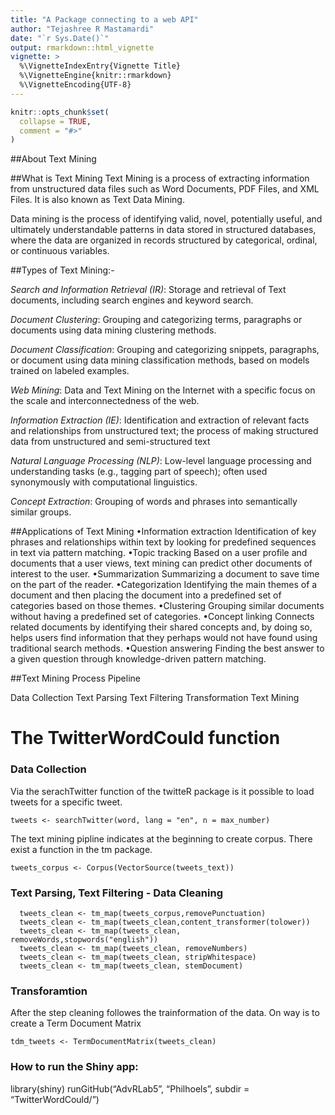 ```yaml
---
title: "A Package connecting to a web API"
author: "Tejashree R Mastamardi"
date: "`r Sys.Date()`"
output: rmarkdown::html_vignette
vignette: >
  %\VignetteIndexEntry{Vignette Title}
  %\VignetteEngine{knitr::rmarkdown}
  %\VignetteEncoding{UTF-8}
---
```


```r
knitr::opts_chunk$set(
  collapse = TRUE,
  comment = "#>"
)
```



##About Text Mining

##What is Text Mining
Text Mining is a process of extracting information from unstructured data files such as Word Documents, PDF Files, and XML Files. It is also known as Text Data Mining. 

Data mining is the process of identifying valid, novel, potentially useful, and ultimately understandable patterns in data stored in structured databases, where the data are organized in records structured by categorical, ordinal, or continuous variables. 

##Types of Text Mining:-

*Search and Information Retrieval (IR)*: 
  Storage and retrieval of Text documents, including search engines and keyword search.

*Document Clustering*: 
  Grouping and categorizing terms, paragraphs or documents using data mining clustering methods. 

*Document Classification*: 
  Grouping and categorizing snippets, paragraphs, or document using data mining classification methods, based on models     trained on labeled examples. 

*Web Mining*: 
  Data and Text Mining on the Internet with a specific focus on the scale and interconnectedness of the web.

*Information Extraction (IE)*: 
  Identification and extraction of relevant facts and relationships from unstructured text; the process of making           structured data from unstructured and semi-structured text

*Natural Language Processing (NLP)*: 
  Low-level language processing and understanding tasks (e.g., tagging part of speech); often used synonymously with        computational linguistics.

*Concept Extraction*: 
  Grouping of words and phrases into semantically similar groups.
  

##Applications of Text Mining
•Information extraction
  Identification of key phrases and relationships within text by looking for predefined sequences in text via pattern       matching.
•Topic tracking
  Based on a user profile and documents that a user views, text mining can predict other documents of interest to the       user.
•Summarization
  Summarizing a document to save time on the part of the reader.
•Categorization
  Identifying the main themes of a document and then placing the document into a predefined set of categories based on      those themes.
•Clustering
  Grouping similar documents without having a predefined set of categories.
•Concept linking
  Connects related documents by identifying their shared concepts and, by doing so, helps users find information that they   perhaps would not have found using traditional search methods.
•Question answering
  Finding the best answer to a given question through knowledge-driven pattern matching.


##Text Mining Process Pipeline
  
Data Collection
Text Parsing 
Text Filtering 
Transformation 
Text Mining


# The TwitterWordCould function

### Data Collection
Via the serachTwitter function of the twitteR package is it possible to load tweets for a specific tweet.
```
tweets <- searchTwitter(word, lang = "en", n = max_number)
```

The text mining pipline indicates at the beginning to create corpus. 
There exist a function in the tm package.
```
tweets_corpus <- Corpus(VectorSource(tweets_text))
```

### Text Parsing, Text Filtering - Data Cleaning

```
  tweets_clean <- tm_map(tweets_corpus,removePunctuation)
  tweets_clean <- tm_map(tweets_clean,content_transformer(tolower))
  tweets_clean <- tm_map(tweets_clean, removeWords,stopwords("english"))
  tweets_clean <- tm_map(tweets_clean, removeNumbers)
  tweets_clean <- tm_map(tweets_clean, stripWhitespace)
  tweets_clean <- tm_map(tweets_clean, stemDocument)
```

### Transforamtion
After the step cleaning followes the trainformation of the data. 
On way is to create a Term Document Matrix
```
tdm_tweets <- TermDocumentMatrix(tweets_clean)
````

### How to run the Shiny app:
library(shiny)
runGitHub("AdvRLab5", "Philhoels", subdir = "TwitterWordCould/")



